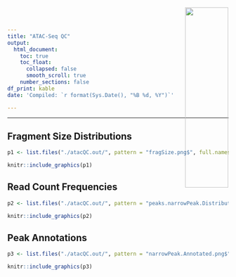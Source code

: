 ```yaml
---
title: "ATAC-Seq QC"
output:
  html_document:
    toc: true
    toc_float:
      collapsed: false
      smooth_scroll: true
    number_sections: false  
df_print: kable
date: 'Compiled: `r format(Sys.Date(), "%B %d, %Y")`'

---
```


<div>
<a href="https://www.rnaseqcore.vet.cornell.edu/" target="_blank" class="trex-logo"> <img src="/myBin/assets/trex-extended-logo.png" 
style=
"position:absolute;
top:0px;
right:0;
padding:20px;
height:140px;
text-align:justify;
display:block;
width:32%;
height:auto;
margin:0 auto 20px !important;"> </a>
</div>



***

## Fragment Size Distributions
```r

p1 <- list.files("./atacQC.out/", pattern = "fragSize.png$", full.names = T)

knitr::include_graphics(p1)

```

## Read Count Frequencies

```r

p2 <- list.files("./atacQC.out/", pattern = "peaks.narrowPeak.Distribution.png$", full.names = T)

knitr::include_graphics(p2)

```

## Peak Annotations

```r

p3 <- list.files("./atacQC.out/", pattern = "narrowPeak.Annotated.png$", full.names = T)

knitr::include_graphics(p3)

```
